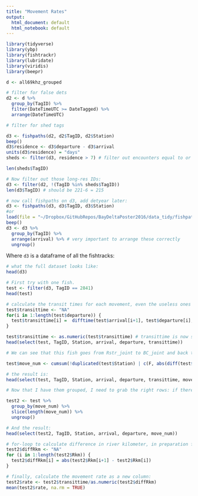 ```yaml
---
title: "Movement Rates"
output:
  html_document: default
  html_notebook: default
---
```



```r
library(tidyverse)
library(ybp)
library(fishtrackr)
library(lubridate)
library(viridis)
library(beepr)

d <- all69khz_grouped

# filter for false dets
d2 <- d %>% 
  group_by(TagID) %>% 
  filter(DateTimeUTC >= DateTagged) %>% 
  arrange(DateTimeUTC)

# filter for shed tags

d3 <- fishpaths(d2, d2$TagID, d2$Station)
beep()
d3$residence <- d3$departure - d3$arrival
units(d3$residence) = "days"
sheds <- filter(d3, residence > 7) # filter out encounters equal to or longer than 7 consecutive days

len(sheds$TagID)

# Now filter out those long-res IDs:
d3 <- filter(d2, !(TagID %in% sheds$TagID))
len(d3$TagID) # should be 221-6 = 215

# now call fishpaths on d3, add detyear later:
d3 <- fishpaths(d3, d3$TagID, d3$Station)
#or
load(file = "~/Dropbox/GitHubRepos/BayDeltaPoster2016/data_tidy/fishpaths11-15.Rdata")
beep()
d3 <- d3 %>% 
  group_by(TagID) %>% 
  arrange(arrival) %>% # very important to arrange these correctly
  ungroup()
```

Where `d3` is a dataframe of all the fishtracks:
```r
# what the full dataset looks like:
head(d3)
```
```r
# First try with one fish.
test <- filter(d3, TagID == 2841)
head(test)
```

```r
# calculate the transit times for each movement, even the useless ones
test$transittime <- "NA"
for(i in 1:length(test$departure)) {
  test$transittime[i] =  difftime(test$arrival[i+1], test$departure[i], units = "hours")
}

test$transittime <- as.numeric(test$transittime) # transittime is now still in hours, but numeric so that I can convert it to a rate later on
head(select(test, TagID, Station, arrival, departure, transittime))
```

```r
# We can see that this fish goes from Rstr_joint to BC_joint and back to Rstr_joint, but there are some encounters in there at BC_joint that represent a movement distance of 0.  I don't want those movements included in transit rate calculation, so I create a unique ID for each meaningful movement in order to filter them out later:

test$move_num <- cumsum(!duplicated(test$Station) | c(F, abs(diff(test$Rkm)) > 0)) # creates a grouping ID for every time a fish changes stations (i.e. the difference in riverkm is > 0)

# the result is:
head(select(test, TagID, Station, arrival, departure, transittime, move_num))
```

```r
# Now that I have them grouped, I need to grab the right rows: if there's only one move_num ID, give me that one.  If there are multiples of the same group number, give me the last of those, since that's the row that precedes a meaningful movement.  I can do this with dplyr and slice(length()):

test2 <- test %>% 
  group_by(move_num) %>% 
  slice(length(move_num)) %>% 
  ungroup()

# And the result:
head(select(test2, TagID, Station, arrival, departure, move_num)) 
```

```r
# for-loop to calculate difference in river kilometer, in preparation for calculating a rate:
test2$diffRkm <- "NA"
for (i in 1:length(test2$Rkm)) {
  test2$diffRkm[i] = abs(test2$Rkm[i+1] - test2$Rkm[i])
}

# finally, calculate the movement rate as a new column:
test2$rate <- test2$transittime/as.numeric(test2$diffRkm)
mean(test2$rate, na.rm = TRUE) 

```

